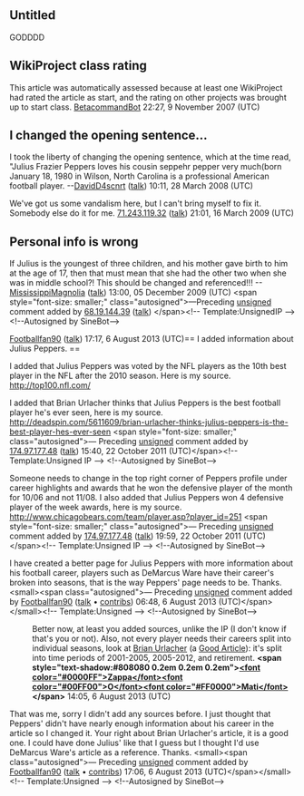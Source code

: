 <article id="2277798" title=Talk:Julius Peppers>
	<talkpage id="2277798" title="Talk:Julius Peppers">
{{WikiProjectBannerShell|blp=yes|1=
{{WikiProject Biography |living=yes |class=Start |sports-priority=Mid |sports-work-group=yes|listas=Peppers, Julius
}}
{{WikiProject United States|class=Start|importance=low|UNC=yes|UNC-importance=low|listas=Peppers, Julius}}
{{WikiProject College football|class=Start|importance=high}}
{{WikiProject College basketball|class=Start |auto=yes |importance=}}
{{WikiProject Chicago|class=Start|auto=inherit|importance=}}
{{WikiProject National Football League}}
{{WikiProject Chicago Bears|class=Start|importance=High}}
}}

==Untitled==
GODDDD

== WikiProject class rating==
This article was automatically assessed because at least one WikiProject had rated the article as start, and the rating on other projects was brought up to start class. [[User:BetacommandBot|BetacommandBot]] 22:27, 9 November 2007 (UTC)

== I changed the opening sentence... ==

I took the liberty of changing the opening sentence, which at the time read, &quot;Julius Frazier Peppers loves his cousin seppehr pepper very much(born January 18, 1980 in Wilson, North Carolina is a professional American football player. --[[User:DavidD4scnrt|DavidD4scnrt]] ([[User talk:DavidD4scnrt|talk]]) 10:11, 28 March 2008 (UTC)




We've got us some vandalism here, but I can't bring myself to fix it. Somebody else do it for me. [[Special:Contributions/71.243.119.32|71.243.119.32]] ([[User talk:71.243.119.32|talk]]) 21:01, 16 March 2009 (UTC)

== Personal info is wrong ==

If Julius is the youngest of three children, and his mother gave birth to him at the age of 17, then that must mean that she had the other two when she was in middle school?! This should be changed and referenced!!! --[[User:MississippiMagnolia|MississippiMagnolia]] ([[User talk:MississippiMagnolia|talk]]) 13:00, 05 December 2009 (UTC)  &lt;span style=&quot;font-size: smaller;&quot; class=&quot;autosigned&quot;&gt;—Preceding [[Wikipedia:Signatures|unsigned]] comment added by [[Special:Contributions/68.19.144.39|68.19.144.39]] ([[User talk:68.19.144.39|talk]]) &lt;/span&gt;&lt;!-- Template:UnsignedIP --&gt; &lt;!--Autosigned by SineBot--&gt;

[[User:Footballfan90|Footballfan90]] ([[User talk:Footballfan90|talk]]) 17:17, 6 August 2013 (UTC)== I added information about Julius Peppers. ==

I added that Julius Peppers was voted by the NFL players as the 10th best player in the NFL after the 2010 season. Here is my source.
http://top100.nfl.com/

I added that Brian Urlacher thinks that Julius Peppers is the best football player he's ever seen, here is my source.
http://deadspin.com/5611609/brian-urlacher-thinks-julius-peppers-is-the-best-player-hes-ever-seen  &lt;span style=&quot;font-size: smaller;&quot; class=&quot;autosigned&quot;&gt;— Preceding [[Wikipedia:Signatures|unsigned]] comment added by [[Special:Contributions/174.97.177.48|174.97.177.48]] ([[User talk:174.97.177.48|talk]]) 15:40, 22 October 2011 (UTC)&lt;/span&gt;&lt;!-- Template:Unsigned IP --&gt; &lt;!--Autosigned by SineBot--&gt;

Someone needs to change in the top right corner of Peppers profile under career highlights and awards that he won the defensive player of the month for 10/06 and not 11/08.
I also added that Julius Peppers won 4 defensive player of the week awards, here is my source.
http://www.chicagobears.com/team/player.asp?player_id=251  &lt;span style=&quot;font-size: smaller;&quot; class=&quot;autosigned&quot;&gt;— Preceding [[Wikipedia:Signatures|unsigned]] comment added by [[Special:Contributions/174.97.177.48|174.97.177.48]] ([[User talk:174.97.177.48|talk]]) 19:59, 22 October 2011 (UTC)&lt;/span&gt;&lt;!-- Template:Unsigned IP --&gt; &lt;!--Autosigned by SineBot--&gt;

I have created a better page for Julius Peppers with more information about his football career, players such as DeMarcus Ware have their career's broken into seasons, that is the way Peppers' page needs to be. Thanks.  &lt;small&gt;&lt;span class=&quot;autosigned&quot;&gt;— Preceding [[Wikipedia:Signatures|unsigned]] comment added by [[User:Footballfan90|Footballfan90]] ([[User talk:Footballfan90|talk]] • [[Special:Contributions/Footballfan90|contribs]]) 06:48, 6 August 2013 (UTC)&lt;/span&gt;&lt;/small&gt;&lt;!-- Template:Unsigned --&gt; &lt;!--Autosigned by SineBot--&gt;
: Better now, at least you added sources, unlike the IP (I don't know if that's you or not). Also, not every player needs their careers split into individual seasons, look at [[Brian Urlacher]] (a [[WP:GA|Good Article]]): it's split into time periods of 2001-2005, 2005-2012, and retirement. '''&lt;span style=&quot;text-shadow:#808080 0.2em 0.2em 0.2em&quot;&gt;[[User:ZappaOMati|&lt;font color=&quot;#0000FF&quot;&gt;Zappa&lt;/font&gt;]][[Special:Contributions/ZappaOMati|&lt;font color=&quot;#00FF00&quot;&gt;O&lt;/font&gt;]][[User talk:ZappaOMati|&lt;font color=&quot;#FF0000&quot;&gt;Mati&lt;/font&gt;]]&lt;/span&gt;''' 14:05, 6 August 2013 (UTC)

That was me, sorry I didn't add any sources before. I just thought that Peppers' didn't have nearly enough information about his career in the article so I changed it. Your right about Brian Urlacher's article, it is a good one. I could have done Julius' like that I guess but I thought I'd use DeMarcus Ware's article as a reference. Thanks.  &lt;small&gt;&lt;span class=&quot;autosigned&quot;&gt;— Preceding [[Wikipedia:Signatures|unsigned]] comment added by [[User:Footballfan90|Footballfan90]] ([[User talk:Footballfan90|talk]] • [[Special:Contributions/Footballfan90|contribs]]) 17:06, 6 August 2013 (UTC)&lt;/span&gt;&lt;/small&gt;&lt;!-- Template:Unsigned --&gt; &lt;!--Autosigned by SineBot--&gt;
	</talkpage>
</article>